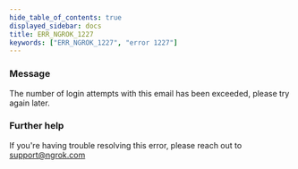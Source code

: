 ```yaml
---
hide_table_of_contents: true
displayed_sidebar: docs
title: ERR_NGROK_1227
keywords: ["ERR_NGROK_1227", "error 1227"]
---
```


### Message

The number of login attempts with this email has been exceeded, please try again later.

### Further help

If you're having trouble resolving this error, please reach out to [support@ngrok.com](mailto:support@ngrok.com?subject=Help%20with%20ERR_NGROK_1227)
